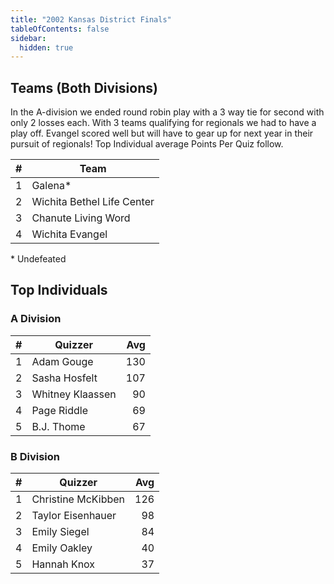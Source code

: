 ```yaml
---
title: "2002 Kansas District Finals"
tableOfContents: false
sidebar:
  hidden: true
---
```


## Teams (Both Divisions)

In the A-division we ended round robin play with a 3 way tie for second with only 2 losses each. With 3 teams qualifying for regionals we had to have a play off. Evangel scored
well but will have to gear up for next year in their pursuit of regionals! Top Individual average Points Per Quiz follow.

|    # | Team                       |
| ---: | -------------------------- |
|    1 | Galena*                    |
|    2 | Wichita Bethel Life Center |
|    3 | Chanute Living Word        |
|    4 | Wichita Evangel            |

\* Undefeated

## Top Individuals

### A Division

|    # | Quizzer          |  Avg |
| ---: | ---------------- | ---: |
|    1 | Adam Gouge       |  130 |
|    2 | Sasha Hosfelt    |  107 |
|    3 | Whitney Klaassen |   90 |
|    4 | Page Riddle      |   69 |
|    5 | B.J. Thome       |   67 |

### B Division

|    # | Quizzer            |  Avg |
| ---: | ------------------ | ---: |
|    1 | Christine McKibben |  126 |
|    2 | Taylor Eisenhauer  |   98 |
|    3 | Emily Siegel       |   84 |
|    4 | Emily Oakley       |   40 |
|    5 | Hannah Knox        |   37 |
